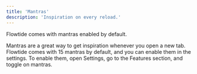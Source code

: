 ```yaml
---
title: 'Mantras'
description: 'Inspiration on every reload.'
---
```


<Info>
  Flowtide comes with mantras enabled by default.
</Info>

Mantras are a great way to get inspiration whenever you open a new tab. Flowtide comes with 15 mantras by default, and you can enable them in the settings. To enable them, open Settings, go to the Features section, and toggle on mantras.